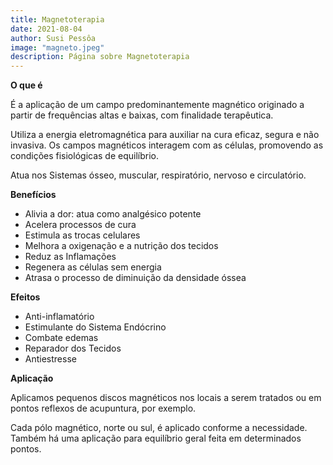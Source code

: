 ```yaml
---
title: Magnetoterapia
date: 2021-08-04
author: Susi Pessôa
image: "magneto.jpeg"
description: Página sobre Magnetoterapia
---
```


**O que é**

É a aplicação de um campo predominantemente magnético originado a partir de frequências altas e baixas, com finalidade terapêutica.

Utiliza a energia eletromagnética para auxiliar na cura eficaz, segura e não invasiva.
Os campos magnéticos interagem com as células, promovendo as condições fisiológicas de equilíbrio.

Atua nos Sistemas ósseo, muscular, respiratório, nervoso e circulatório.

**Benefícios**

- Alivia a dor: atua como analgésico potente
- Acelera processos de cura
- Estimula as trocas celulares
- Melhora a oxigenação e a nutrição dos tecidos
- Reduz as Inflamações
- Regenera as células sem energia
- Atrasa o processo de diminuição da densidade óssea

**Efeitos**

- Anti-inflamatório
- Estimulante do Sistema Endócrino
- Combate edemas
- Reparador dos Tecidos
- Antiestresse

**Aplicação**

Aplicamos pequenos discos magnéticos nos locais a serem tratados ou em pontos reflexos de acupuntura, por exemplo.

Cada pólo magnético, norte ou sul, é aplicado conforme a necessidade. Também há uma aplicação para equilíbrio geral feita em determinados pontos.

